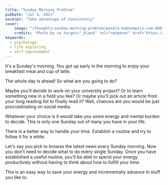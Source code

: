 ```yaml
---
title: "Sunday Morning Problem"
pubDate: "Jul 4, 2021"
excerpt: "Take advantage of consistency"
cover:
    image: "/thoughts/sunday-morning-problem/pexels-kaboompics-com-6067.jpg"
    credits: 'Photo by <a target="_blank" rel="noopener" href="https://www.pexels.com/@kaboompics">Kaboompics</a> on <a target="_blank" rel="noopener" href="https://www.pexels.com/photo/coffee-magazine-6067">Pexels</a>'
keywords:
  - psychology
  - life exploring
  - self-improvement
---
```

It's a Sunday's morning. You got up early in the morning to enjoy your breakfast meal and cup of latte.

The whole day is ahead! So what are you going to do?

Maybe you'll decide to work on your university project? Or to learn something new in a field you like? Or maybe you'll pick out an article from your long reading list to finally read it? Well, chances are you would be just procrastinating on social media.

Whatever your choice is it would take you some energy and mental burden to decide. This is only one Sunday out of many you have in your life.

There is a better way to handle your time. Establish a routine and try to follow it for a while.

Let's say you pick to browse the latest news every Sunday morning. Now you don't need to decide what to do every single Sunday. Once you have established a useful routine, you'll be able to spend your energy productively without having to think about how to fulfill your time.

This is an easy way to save your energy and incrementally advance in stuff you like to.
